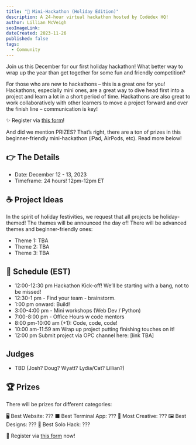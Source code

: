 ```yaml
---
title: "💖 Mini-Hackathon (Holiday Edition)"
description: A 24-hour virtual hackathon hosted by Codédex HQ!
author: Lillian McVeigh
seoImageLink: 
dateCreated: 2023-11-26
published: false
tags:
  - Community
---
```

Join us this December for our first holiday hackathon! What better way to wrap up the year than get together for some fun and friendly competition?

For those who are new to hackathons – this is a great one for you! Hackathons, especially mini ones, are a great way to dive head first into a project and learn a lot in a short period of time. Hackathons are also great to work collaboratively with other learners to move a project forward and over the finish line – communication is key!

✨ Register via [this form](https://59ty7awbpjd.typeform.com/to/gFRc2EaS)!

And did we mention PRIZES? That’s right, there are a ton of prizes in this beginner-friendly mini-hackathon (iPad, AirPods, etc). Read more below!

## 👉 The Details

- Date: December 12 - 13, 2023
- Timeframe: 24 hours! 12pm-12pm ET

## ☕️ Project Ideas

In the spirit of holiday festivities, we request that all projects be holiday-themed! The themes will be announced the day of! There will be advanced themes and beginner-friendly ones:

- Theme 1: TBA
- Theme 2: TBA
- Theme 3: TBA

## 📆 Schedule (EST)

- 12:00-12:30 pm Hackathon Kick-off! We’ll be starting with a bang, not to be missed!
- 12:30-1 pm - Find your team - brainstorm.
- 1:00 pm onward: Build!
- 3:00-4:00 pm - Mini workshops (Web Dev / Python)
- 7:00-8:00 pm - Office Hours w code mentors
- 8:00 pm-10:00 am (+1): Code, code, code!
- 10:00 am-11:59 am Wrap up project putting finishing touches on it!
- 12:00 pm Submit project via OPC channel here: [link TBA]

## Judges 

- TBD (Josh? Doug? Wyatt? Lydia/Cat? Lillian?)

## 🏆 Prizes

There will be prizes for different categories:

🖥️ Best Website: ???
⬛️ Best Terminal App: ???
🧠 Most Creative: ???
🖼️ Best Designs: ???
🥇 Best Solo Hack: ???

📌 Register via [this form](https://59ty7awbpjd.typeform.com/to/gFRc2EaS) now!
